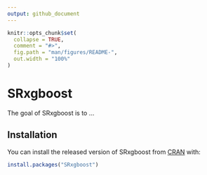 ```yaml
---
output: github_document
---
```


<!-- README.md is generated from README.Rmd. Please edit that file -->

```r
knitr::opts_chunk$set(
  collapse = TRUE,
  comment = "#>",
  fig.path = "man/figures/README-",
  out.width = "100%"
)
```

# SRxgboost

<!-- badges: start -->
<!-- badges: end -->

The goal of SRxgboost is to ...

## Installation

You can install the released version of SRxgboost from [CRAN](https://CRAN.R-project.org) with:

``` r
install.packages("SRxgboost")
```

